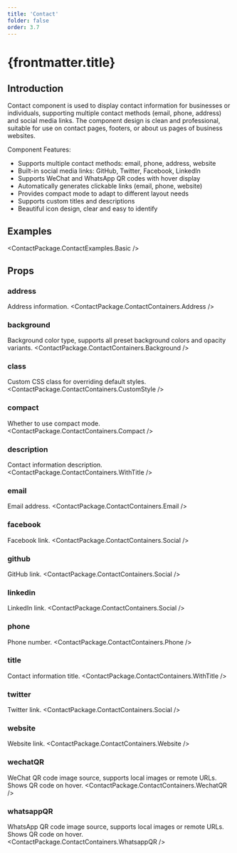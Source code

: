 ```yaml
---
title: 'Contact'
folder: false
order: 3.7
---
```



# {frontmatter.title}

## Introduction

Contact component is used to display contact information for businesses or individuals, supporting multiple contact methods (email, phone, address) and social media links. The component design is clean and professional, suitable for use on contact pages, footers, or about us pages of business websites.

Component Features:

- Supports multiple contact methods: email, phone, address, website
- Built-in social media links: GitHub, Twitter, Facebook, LinkedIn
- Supports WeChat and WhatsApp QR codes with hover display
- Automatically generates clickable links (email, phone, website)
- Provides compact mode to adapt to different layout needs
- Supports custom titles and descriptions
- Beautiful icon design, clear and easy to identify

## Examples

<ContactPackage.ContactExamples.Basic />

## Props

### address
Address information.
<ContactPackage.ContactContainers.Address />

### background
Background color type, supports all preset background colors and opacity variants.
<ContactPackage.ContactContainers.Background />

### class
Custom CSS class for overriding default styles.
<ContactPackage.ContactContainers.CustomStyle />

### compact
Whether to use compact mode.
<ContactPackage.ContactContainers.Compact />

### description
Contact information description.
<ContactPackage.ContactContainers.WithTitle />

### email
Email address.
<ContactPackage.ContactContainers.Email />

### facebook
Facebook link.
<ContactPackage.ContactContainers.Social />

### github
GitHub link.
<ContactPackage.ContactContainers.Social />

### linkedin
LinkedIn link.
<ContactPackage.ContactContainers.Social />

### phone
Phone number.
<ContactPackage.ContactContainers.Phone />

### title
Contact information title.
<ContactPackage.ContactContainers.WithTitle />

### twitter
Twitter link.
<ContactPackage.ContactContainers.Social />

### website
Website link.
<ContactPackage.ContactContainers.Website />

### wechatQR
WeChat QR code image source, supports local images or remote URLs. Shows QR code on hover.
<ContactPackage.ContactContainers.WechatQR />

### whatsappQR
WhatsApp QR code image source, supports local images or remote URLs. Shows QR code on hover.
<ContactPackage.ContactContainers.WhatsappQR />
